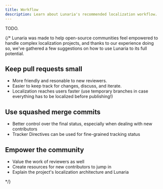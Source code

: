 ```yaml
---
title: Workflow
description: Learn about Lunaria's recommended localization workflow.
---
```


TODO.

{/\*
Lunaria was made to help open-source communities feel empowered to handle complex localization projects, and thanks to our experience doing so, we've gathered a few suggestions on how to use Lunaria to its full potential.

## Keep pull requests small

- More friendly and resonable to new reviewers.
- Easier to keep track for changes, discuss, and iterate.
- Localization reaches users faster (use temporary branches in case everything has to be localized before publishing!)

## Use squashed merge commits

- Better control over the final status, especially when dealing with new contributors
- Tracker Directives can be used for fine-grained tracking status

## Empower the community

- Value the work of reviewers as well
- Create resources for new contributors to jump in
- Explain the project's localization architecture and Lunaria

\*/}

